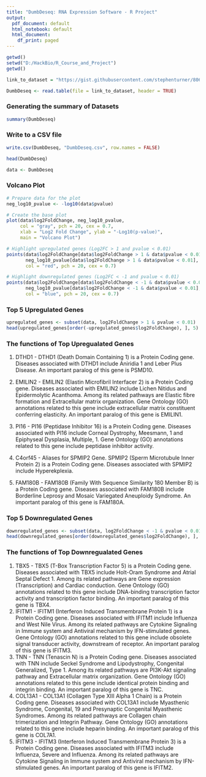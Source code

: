 ---
title: "DumbDeseq: RNA Expression Software - R Project"
output:
  pdf_document: default
  html_notebook: default
  html_document:
    df_print: paged
---

```{r}
getwd()
setwd("D:/HackBio/R_Course_and_Project")
getwd()
```


```{r}
link_to_dataset = "https://gist.githubusercontent.com/stephenturner/806e31fce55a8b7175af/raw/1a507c4c3f9f1baaa3a69187223ff3d3050628d4/results.txt"

DumbDeseq <- read.table(file = link_to_dataset, header = TRUE)
```

### Generating the summary of Datasets

```{r}
summary(DumbDeseq)
```

### Write to a CSV file

```{r}
write.csv(DumbDeseq, "DumbDeseq.csv", row.names = FALSE)
```


```{r}
head(DumbDeseq)
```

```{r}
data <- DumbDeseq
```

### Volcano Plot 

```{r}
# Prepare data for the plot
neg_log10_pvalue <- -log10(data$pvalue)

# Create the base plot
plot(data$log2FoldChange, neg_log10_pvalue,
     col = "gray", pch = 20, cex = 0.7,
     xlab = "Log2 Fold Change", ylab = "-Log10(p-value)",
     main = "Volcano Plot")

# Highlight upregulated genes (Log2FC > 1 and pvalue < 0.01)
points(data$log2FoldChange[data$log2FoldChange > 1 & data$pvalue < 0.01],
       neg_log10_pvalue[data$log2FoldChange > 1 & data$pvalue < 0.01],
       col = "red", pch = 20, cex = 0.7)

# Highlight downregulated genes (Log2FC < -1 and pvalue < 0.01)
points(data$log2FoldChange[data$log2FoldChange < -1 & data$pvalue < 0.01],
       neg_log10_pvalue[data$log2FoldChange < -1 & data$pvalue < 0.01],
       col = "blue", pch = 20, cex = 0.7)


```

### Top 5 Upregulated Genes


```{r}
upregulated_genes <- subset(data, log2FoldChange > 1 & pvalue < 0.01)
head(upregulated_genes[order(-upregulated_genes$log2FoldChange), ], 5)

```
### The functions of Top Upregualated Genes
1. DTHD1 - DTHD1 (Death Domain Containing 1) is a Protein Coding gene. Diseases associated with DTHD1 include Aniridia 1 and Leber Plus Disease. An important paralog of this gene is PSMD10.  

2. EMILIN2 - EMILIN2 (Elastin Microfibril Interfacer 2) is a Protein Coding gene. Diseases associated with EMILIN2 include Lichen Nitidus and Epidermolytic Acanthoma. Among its related pathways are Elastic fibre formation and Extracellular matrix organization. Gene Ontology (GO) annotations related to this gene include extracellular matrix constituent conferring elasticity. An important paralog of this gene is EMILIN1.  

3. PI16 - PI16 (Peptidase Inhibitor 16) is a Protein Coding gene. Diseases associated with PI16 include Corneal Dystrophy, Meesmann, 1 and Epiphyseal Dysplasia, Multiple, 1. Gene Ontology (GO) annotations related to this gene include peptidase inhibitor activity.  

4. C4orf45 - Aliases for SPMIP2 Gene. SPMIP2 (Sperm Microtubule Inner Protein 2) is a Protein Coding gene. Diseases associated with SPMIP2 include Hyperekplexia.  

5. FAM180B - FAM180B (Family With Sequence Similarity 180 Member B) is a Protein Coding gene. Diseases associated with FAM180B include Borderline Leprosy and Mosaic Variegated Aneuploidy Syndrome. An important paralog of this gene is FAM180A.  


### Top 5 Downregulated Genes

```{r}

downregulated_genes <- subset(data, log2FoldChange < -1 & pvalue < 0.01)
head(downregulated_genes[order(downregulated_genes$log2FoldChange), ], 5)

```
### The functions of Top Downregualated Genes
1. TBX5 - TBX5 (T-Box Transcription Factor 5) is a Protein Coding gene. Diseases associated with TBX5 include Holt-Oram Syndrome and Atrial Septal Defect 1. Among its related pathways are Gene expression (Transcription) and Cardiac conduction. Gene Ontology (GO) annotations related to this gene include DNA-binding transcription factor activity and transcription factor binding. An important paralog of this gene is TBX4.
2. IFITM1 - IFITM1 (Interferon Induced Transmembrane Protein 1) is a Protein Coding gene. Diseases associated with IFITM1 include Influenza and West Nile Virus. Among its related pathways are Cytokine Signaling in Immune system and Antiviral mechanism by IFN-stimulated genes. Gene Ontology (GO) annotations related to this gene include obsolete signal transducer activity, downstream of receptor. An important paralog of this gene is IFITM3.
3. TNN - TNN (Tenascin N) is a Protein Coding gene. Diseases associated with TNN include Seckel Syndrome and Lipodystrophy, Congenital Generalized, Type 1. Among its related pathways are PI3K-Akt signaling pathway and Extracellular matrix organization. Gene Ontology (GO) annotations related to this gene include identical protein binding and integrin binding. An important paralog of this gene is TNC.
4. COL13A1 - COL13A1 (Collagen Type XIII Alpha 1 Chain) is a Protein Coding gene. Diseases associated with COL13A1 include Myasthenic Syndrome, Congenital, 19 and Presynaptic Congenital Myasthenic Syndromes. Among its related pathways are Collagen chain trimerization and Integrin Pathway. Gene Ontology (GO) annotations related to this gene include heparin binding. An important paralog of this gene is COL7A1.
5. IFITM3 - IFITM3 (Interferon Induced Transmembrane Protein 3) is a Protein Coding gene. Diseases associated with IFITM3 include Influenza, Severe and Influenza. Among its related pathways are Cytokine Signaling in Immune system and Antiviral mechanism by IFN-stimulated genes. An important paralog of this gene is IFITM2.
